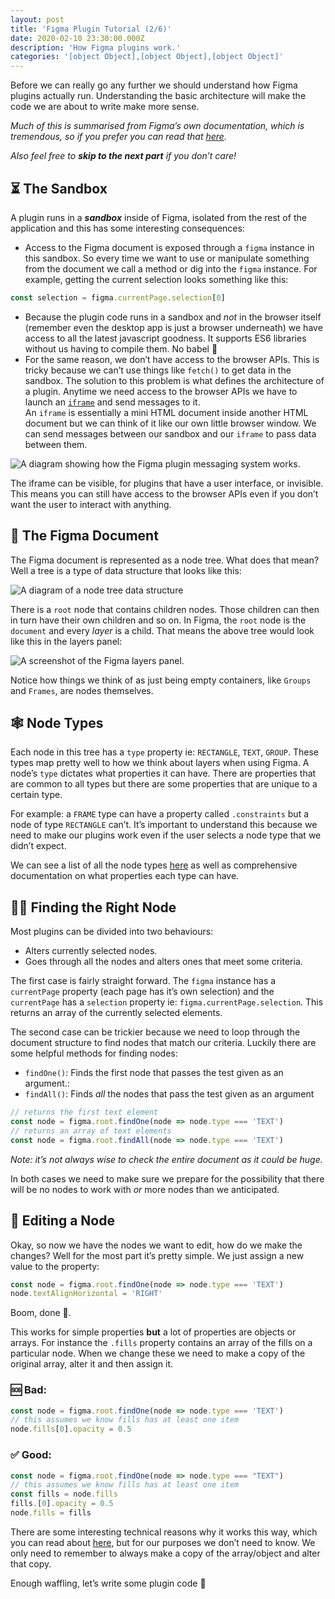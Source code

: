 ```yaml
---
layout: post
title: 'Figma Plugin Tutorial (2/6)'
date: 2020-02-10 23:30:00.000Z
description: 'How Figma plugins work.'
categories: '[object Object],[object Object],[object Object]'
---
```


Before we can really go any further we should understand how Figma plugins actually run. Understanding the basic architecture will make the code we are about to write make more sense.

*Much of this is summarised from Figma’s own documentation, which is tremendous, so if you prefer you can read that* *[here](https://www.figma.com/plugin-docs/how-plugins-run/).*

*Also feel free to* **_skip to the next part_** *if you don’t care!*

## ⏳ The Sandbox

A plugin runs in a **_sandbox_** inside of Figma, isolated from the rest of the application and this has some interesting consequences:

- Access to the Figma document is exposed through a `figma` instance in this sandbox. So every time we want to use or manipulate something from the document we call a method or dig into the `figma` instance. For example, getting the current selection looks something like this:

```javascript
const selection = figma.currentPage.selection[0]
```

- Because the plugin code runs in a sandbox and _not_ in the browser itself (remember even the desktop app is just a browser underneath) we have access to all the latest javascript goodness. It supports ES6 libraries without us having to compile them. No babel 🎉
- For the same reason, we don’t have access to the browser APIs. This is tricky because we can’t use things like `fetch()` to get data in the sandbox. The solution to this problem is what defines the architecture of a plugin. Anytime we need access to the browser APIs we have to launch an [`iframe`](https://developer.mozilla.org/en-US/docs/Web/HTML/Element/iframe) and send messages to it.  
  An `iframe` is essentially a mini HTML document inside another HTML document but we can think of it like our own little browser window. We can send messages between our sandbox and our `iframe` to pass data between them.

![A diagram showing how the Figma plugin messaging system works.](/figma-plugin/part-2/figma_messaging.png)

The iframe can be visible, for plugins that have a user interface, or invisible. This means you can still have access to the browser APIs even if you don’t want the user to interact with anything.

## 📄 The Figma Document

The Figma document is represented as a node tree. What does that mean? Well a tree is a type of data structure that looks like this:

![A diagram of a node tree data structure](/figma-plugin/part-2/node_tree.png)

There is a `root` node that contains children nodes. Those children can then in turn have their own children and so on. In Figma, the `root` node is the `document` and every _layer_ is a child. That means the above tree would look like this in the layers panel:

![A screenshot of the Figma layers panel.](/figma-plugin/part-2/layers_panel.png)

Notice how things we think of as just being empty containers, like `Groups` and `Frames`, are nodes themselves.

## 🕸 Node Types

Each node in this tree has a `type` property ie: `RECTANGLE`, `TEXT`, `GROUP`. These types map pretty well to how we think about layers when using Figma. A node’s `type` dictates what properties it can have. There are properties that are common to all types but there are some properties that are unique to a certain type.

For example: a `FRAME` type can have a property called `.constraints` but a node of type `RECTANGLE` can’t. It’s important to understand this because we need to make our plugins work even if the user selects a node type that we didn’t expect.

We can see a list of all the node types [here](https://www.figma.com/plugin-docs/api/nodes/) as well as comprehensive documentation on what properties each type can have.

## 🕵️‍♀️ Finding the Right Node

Most plugins can be divided into two behaviours:

- Alters currently selected nodes.
- Goes through all the nodes and alters ones that meet some criteria.

The first case is fairly straight forward. The `figma` instance has a `currentPage` property (each page has it’s own selection) and the `currentPage` has a `selection` property ie: `figma.currentPage.selection`. This returns an array of the currently selected elements.

The second case can be trickier because we need to loop through the document structure to find nodes that match our criteria. Luckily there are some helpful methods for finding nodes:

- `findOne()`: Finds the first node that passes the test given as an argument.:
- `findAll()`: Finds _all_ the nodes that pass the test given as an argument

```javascript
// returns the first text element
const node = figma.root.findOne(node => node.type === 'TEXT')
// returns an array of text elements
const node = figma.root.findAll(node => node.type === 'TEXT')
```

_Note: it’s not always wise to check the entire document as it could be huge._

In both cases we need to make sure we prepare for the possibility that there will be no nodes to work with _or_ more nodes than we anticipated.

## 📝 Editing a Node

Okay, so now we have the nodes we want to edit, how do we make the changes? Well for the most part it’s pretty simple. We just assign a new value to the property:

```javascript
const node = figma.root.findOne(node => node.type === 'TEXT')
node.textAlignHorizontal = 'RIGHT'
```

Boom, done 🎉.

This works for simple properties **but** a lot of properties are objects or arrays. For instance the `.fills` property contains an array of the fills on a particular node. When we change these we need to make a copy of the original array, alter it and then assign it.

### 🆘 **Bad:**

```javascript line=2-3
const node = figma.root.findOne(node => node.type === 'TEXT')
// this assumes we know fills has at least one item
node.fills[0].opacity = 0.5
```

### ✅ **Good:**

```javascript line=2-5
const node = figma.root.findOne(node => node.type === "TEXT")
// this assumes we know fills has at least one item
const fills = node.fills
fills.[0].opacity = 0.5
node.fills = fills
```

There are some interesting technical reasons why it works this way, which you can read about [here](https://www.figma.com/plugin-docs/editing-properties/), but for our purposes we don’t need to know. We only need to remember to always make a copy of the array/object and alter that copy.

Enough waffling, let’s write some plugin code 🎉

